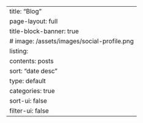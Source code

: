 ---
title: "Blog"
page-layout: full
title-block-banner: true
# image: /assets/images/social-profile.png
listing:
  contents: posts
  sort: "date desc"
  type: default
  categories: true
  sort-ui: false
  filter-ui: false
---